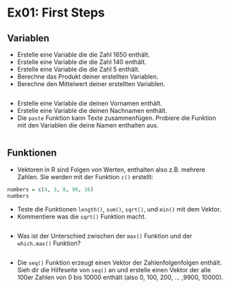 # Ex01: First Steps

## Variablen

- Erstelle eine Variable die die Zahl 1650 enthält.
- Erstelle eine Variable die die Zahl 140 enthält.
- Erstelle eine Variable die die Zahl 5 enthält.
- Berechne das Produkt deiner erstellten Variablen.
- Berechne den Mittelwert deiner erstellten Variablen.

```r


```

- Erstelle eine Variable die deinen Vornamen enthält.
- Erstelle eine Variable die deinen Nachnamen enthält.
- Die `paste` Funktion kann Texte zusammenfügen. Probiere die Funktion mit den Variablen die deine Namen enthalten aus.


```r

```

## Funktionen


- Vektoren in R sind Folgen von Werten, enthalten also z.B. mehrere Zahlen. Sie werden mit der Funktion `c()` erstellt:

```r
numbers = c(4, 3, 8, 90, 16)
numbers
```


- Teste die Funktionen `length()`, `sum()`, `sqrt()`, und `min()` mit dem Vektor.
- Kommentiere was die `sqrt()` Funktion macht.

```r

```





- Was ist der Unterschied zwischen der `max()` Funktion und der `which.max()` Funktion?


```r

```


- Die `seq()` Funktion erzeugt einen Vektor der Zahlenfolgenfolgen enthält. Sieh dir die Hilfeseite von `seq()` an und erstelle einen Vektor der alle 100er Zahlen von 0 bis 10000 enthält (also 0, 100, 200, ... ,9900, 10000).


```r

```





